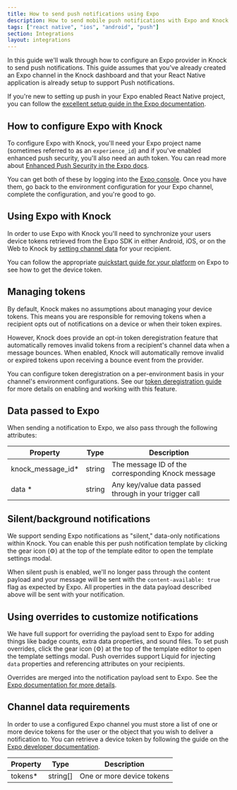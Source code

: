 ```yaml
---
title: How to send push notifications using Expo
description: How to send mobile push notifications with Expo and Knock.
tags: ["react native", "ios", "android", "push"]
section: Integrations
layout: integrations
---
```


In this guide we'll walk through how to configure an Expo provider in Knock to send push notifications. This guide assumes that you've already created an Expo channel in the Knock dashboard and that your React Native application is already setup to support Push notifications.

If you're new to setting up push in your Expo enabled React Native project, you can follow the <a href="https://docs.expo.dev/push-notifications/overview/" target="_blank">excellent setup guide in the Expo documentation</a>.

## How to configure Expo with Knock

To configure Expo with Knock, you'll need your Expo project name (sometimes referred to as an `experience_id`) and if you've enabled enhanced push security, you'll also need an auth token. You can read more about <a href="https://docs.expo.dev/push-notifications/sending-notifications/#additional-security" target="_blank">Enhanced Push Security in the Expo docs</a>.

You can get both of these by logging into the <a href="https://expo.dev/" target="_blank">Expo console</a>. Once you have them, go back to the environment configuration for your Expo channel, complete the configuration, and you're good to go.

## Using Expo with Knock

In order to use Expo with Knock you'll need to synchronize your users device tokens retrieved from the Expo SDK in either Android, iOS, or on the Web to Knock by [setting channel data](/managing-recipients/setting-channel-data) for your recipient.

You can follow the appropriate <a href="https://docs.expo.dev/push-notifications/overview/" target="_blank">quickstart guide for your platform</a> on Expo to see how to get the device token.

<MultiLangCodeBlock
  snippet="users.setChannelData-push"
  title="Set Expo channel data for a user"
/>

## Managing tokens

By default, Knock makes no assumptions about managing your device tokens. This means you are responsible for removing tokens when a recipient opts out of notifications on a device or when their token expires.

However, Knock does provide an opt-in token deregistration feature that automatically removes invalid tokens from a recipient's channel data when a message bounces. When enabled, Knock will automatically remove invalid or expired tokens upon receiving a bounce event from the provider.

You can configure token deregistration on a per-environment basis in your channel's environment configurations. See our [token deregistration guide](/integrations/push/token-deregistration) for more details on enabling and working with this feature.

## Data passed to Expo

When sending a notification to Expo, we also pass through the following attributes:

| Property           | Type   | Description                                            |
| ------------------ | ------ | ------------------------------------------------------ |
| knock_message_id\* | string | The message ID of the corresponding Knock message      |
| data \*            | string | Any key/value data passed through in your trigger call |

## Silent/background notifications

We support sending Expo notifications as "silent," data-only notifications within Knock. You can enable this per push notification template by clicking the gear icon (⚙️) at the top of the template editor to open the template settings modal.

When silent push is enabled, we'll no longer pass through the content payload and your message will be sent with the `content-available: true` flag as expected by Expo. All properties in the data payload described above will be sent with your notification.

## Using overrides to customize notifications

We have full support for overriding the payload sent to Expo for adding things like badge counts, extra data properties, and sound files. To set push overrides, click the gear icon (⚙️) at the top of the template editor to open the template settings modal. Push overrides support Liquid for injecting `data` properties and referencing attributes on your recipients.

Overrides are merged into the notification payload sent to Expo. See the <a href="https://docs.expo.dev/push-notifications/sending-notifications/#message-request-format" target="_blank">Expo documentation for more details</a>.

## Channel data requirements

In order to use a configured Expo channel you must store a list of one or more device tokens for the user or the object that you wish to deliver a notification to. You can retrieve a device token by following the guide on the <a href="https://docs.expo.dev/push-notifications/push-notifications-setup/" target="_blank">Expo developer documentation</a>.

| Property | Type     | Description               |
| -------- | -------- | ------------------------- |
| tokens\* | string[] | One or more device tokens |
